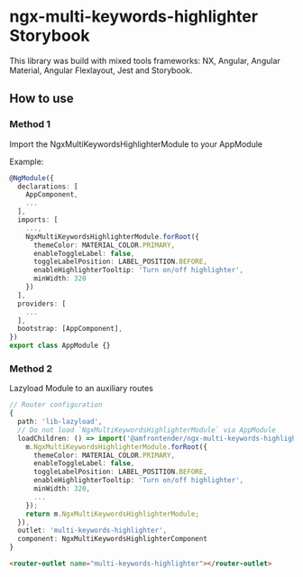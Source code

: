 
<Meta title="Documentation" />

# ngx-multi-keywords-highlighter Storybook

This library was build with mixed tools frameworks: NX, Angular, Angular Material, Angular Flexlayout, Jest and Storybook.

## How to use

### Method 1

Import the NgxMultiKeywordsHighlighterModule to your AppModule

Example:

```typescript
@NgModule({
  declarations: [
    AppComponent,
    ...
  ],
  imports: [
    ...,
    NgxMultiKeywordsHighlighterModule.forRoot({
      themeColor: MATERIAL_COLOR.PRIMARY,
      enableToggleLabel: false,
      toggleLabelPosition: LABEL_POSITION.BEFORE,
      enableHighlighterTooltip: 'Turn on/off highlighter',
      minWidth: 320
    })
  ],
  providers: [
    ...
  ],
  bootstrap: [AppComponent],
})
export class AppModule {}
```

### Method 2

Lazyload Module to an auxiliary routes

```typescript
// Router configuration
{
  path: 'lib-lazyload',
  // Do not load `NgxMultiKeywordsHighlighterModule` via AppModule
  loadChildren: () => import('@amfrontender/ngx-multi-keywords-highlighter').then(m => {
    m.NgxMultiKeywordsHighlighterModule.forRoot({
      themeColor: MATERIAL_COLOR.PRIMARY,
      enableToggleLabel: false,
      toggleLabelPosition: LABEL_POSITION.BEFORE,
      enableHighlighterTooltip: 'Turn on/off highlighter',
      minWidth: 320,
      ...
    });
    return m.NgxMultiKeywordsHighlighterModule;
  }),
  outlet: 'multi-keywords-highlighter',
  component: NgxMultiKeywordsHighlighterComponent
}
```

```html
<router-outlet name="multi-keywords-highlighter"></router-outlet>
```